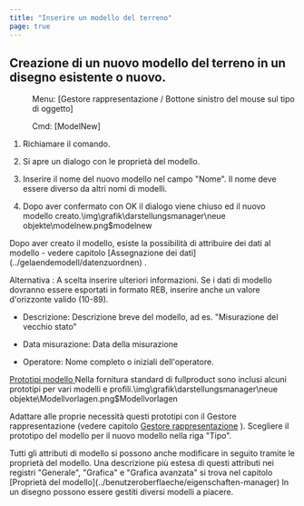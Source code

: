 ```yaml
---
title: "Inserire un modello del terreno"
page: true
---
```

## Creazione di un nuovo modello del terreno in un disegno esistente o nuovo.
 <Menu> Menu: [Gestore rappresentazione / Bottone sinistro del mouse sul tipo di oggetto] </Menu> 
<GeoDesigner> <Menu> Cmd: [ModelNew] </Menu> </GeoDesigner>

1. Richiamare il comando.

2. Si apre un dialogo con le propriet&#224; del modello.

3. Inserire il nome del nuovo modello nel campo &quot;Nome&quot;. Il nome deve essere diverso da altri nomi di modelli.

4. Dopo aver confermato con <Border>OK</Border>  il dialogo viene chiuso ed il nuovo modello creato.<Image>\img\grafik\darstellungsmanager\neue objekte\modelnew.png$modelnew</Image>

<Success>
Dopo aver creato il modello, esiste la possibilit&#224; di attribuire dei dati al modello - vedere capitolo [Assegnazione dei dati](../gelaendemodell/datenzuordnen)
.
</Success>


Alternativa
: A scelta inserire ulteriori informazioni. Se i dati di modello dovranno essere esportati in formato REB, inserire anche un valore d&#39;orizzonte valido (10-89).


- <Bold> Descrizione: </Bold>  Descrizione breve del modello, ad es. &quot;Misurazione del vecchio stato&quot;

- <Bold> Data misurazione: </Bold>  Data della misurazione

- <Bold> Operatore: </Bold>  Nome completo o iniziali dell&#39;operatore.





 <U> Prototipi modello </U> 
Nella fornitura standard di  <Placeholder>fullproduct</Placeholder> sono inclusi alcuni prototipi per vari modelli e profili.<Image>\img\grafik\darstellungsmanager\neue objekte\Modellvorlagen.png$Modellvorlagen</Image>

Adattare alle proprie necessit&#224; questi prototipi con il Gestore rappresentazione (vedere capitolo [Gestore rappresentazione](../benutzeroberflaeche/objekt-manager)
). Scegliere il prototipo del modello per il nuovo modello nella riga &quot;Tipo&quot;.

<Success>
Tutti gli attributi di modello si possono anche modificare in seguito tramite le propriet&#224; del modello. Una descrizione pi&#249; estesa di questi attributi nei registri &quot;Generale&quot;, &quot;Grafica&quot; e &quot;Grafica avanzata&quot; si trova nel capitolo [Propriet&#224; del modello](../benutzeroberflaeche/eigenschaften-manager)
</Success>

<Success>
In un disegno possono essere gestiti diversi modelli a piacere.
</Success>
